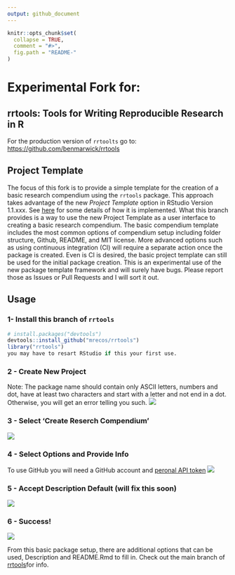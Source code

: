 ```yaml
---
output: github_document
---
```


<!-- README.md is generated from README.Rmd. Please edit that file -->

```r
knitr::opts_chunk$set(
  collapse = TRUE,
  comment = "#>",
  fig.path = "README-"
)
```

# Experimental Fork for:
## rrtools: Tools for Writing Reproducible Research in R

For the production version of `rrtoolts` go to: [https://github.com/benmarwick/rrtools](https://github.com/benmarwick/rrtools)

<!-- Project Template Example: -->
<!-- ![](https://raw.githubusercontent.com/mrecos/rrtools/master/Screenshot.png) -->

## Project Template
The focus of this fork is to provide a simple template for the creation of a basic research compendium using the `rrtools` package. This approach takes advantage of the new *Project Template* option in RStudio Version 1.1.xxx. See [here](https://rstudio.github.io/rstudio-extensions/rstudio_project_templates.html) for some details of how it is implemented. What this branch provides is a way to use the new Project Template as a user interface to creating a basic research compendium. The basic compendium template includes the most common options of compendium setup including folder structure, Github, README, and MIT license. More advanced options such as using continuous integration (CI) will require a separate action once the package is created. Even is CI is desired, the basic project template can still be used for the initial package creation. This is an experimental use of the new package template framework and will surely have bugs. Please report those as Issues or Pull Requests and I will sort it out.

## Usage
### 1- Install this branch of `rrtools`
```r
# install.packages("devtools")
devtools::install_github("mrecos/rrtools")
library("rrtools")
you may have to resart RStudio if this your first use.
```
### 2 - Create New Project
Note: The package name should contain only ASCII letters, numbers and dot, have at least two characters and start with a letter and not end in a dot. Otherwise, you will get an error telling you such.
![](https://raw.githubusercontent.com/mrecos/rrtools/master/analysis/images/1_new_dir.png)

### 3 - Select 'Create Reserch Compendium'

![](https://raw.githubusercontent.com/mrecos/rrtools/master/analysis/images/2_compendium.png)

### 4 - Select Options and Provide Info

To use GitHub you will need a GitHub account and [peronal API token](https://github.com/blog/1509-personal-api-tokens)
![](https://raw.githubusercontent.com/mrecos/rrtools/master/analysis/images/3_template_options.png)

### 5 - Accept Description Default (will fix this soon)

![](https://raw.githubusercontent.com/mrecos/rrtools/master/analysis/images/4_select1.png)

### 6 - Success!

![](https://raw.githubusercontent.com/mrecos/rrtools/master/analysis/images/5_GH_desc.png)

From this basic package setup, there are additional options that can be used, Description and README.Rmd to fill in. Check out the main branch of [rrtools](https://github.com/benmarwick/rrtools)for info.
